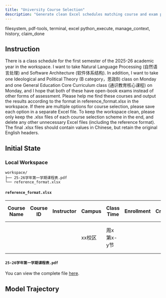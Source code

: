 ```yaml
---
title: "University Course Selection"
description: "Generate clean Excel schedules matching course and exam preferences, keeping only valid options."
---
```


<Columns cols={2}>
  <Card title="MCP Server" icon="cloud">
    filesystem, pdf-tools, terminal, excel
  </Card>
  <Card title="Local Tool" icon="terminal">
    python_execute, manage_context, history, claim_done
  </Card>
</Columns>

## Instruction

There is a class schedule for the first semester of the 2025-26 academic year in the workspace. I want to take Natural Language Processing (自然语言处理) and Software Architecture (软件体系结构). In addition, I want to take one Ideological and Political Theory (B category，思政B) class on Monday and one General Education Core Curriculum class (通识教育核心课程) on Monday, and I hope that both of these have open-book exams instead of other forms of assessment. Please help me find these courses and output the results according to the format in reference_format.xlsx in the workspace. If there are multiple options for course selection, please save each option in a separate Excel file. To keep the workspace clean, please only keep the .xlsx files of each course selection scheme in the end, and delete any other unnecessary Excel files (including the reference format). The final .xlsx files should contain values in Chinese, but retain the original English headers.

## Initial State

### Local Workspace

```
workspace/
├── 25-26学年第一学期课程表.pdf
└── reference_format.xlsx
```

#### `reference_format.xlsx`

| Course Name | Course ID | Instructor | Campus   | Class Time       | Enrollment | Credits | Assessment Method | Exam Time                  | Course Selection Restrictions |
|-------------|-----------|------------|----------|------------------|------------|---------|-------------------|----------------------------|-------------------------------|
|             |           |            | xx校区   | 周x 第x-y节      |            |         |                   | YYYY-MM-DD HH:MM-HH:MM     | 多行则以逗号分隔，若无限制则填入“无” |

#### `25-26学年第一学期课程表.pdf`

You can view the complete file [here](https://github.com/hkust-nlp/mcpbench_dev/blob/finalpool_dev/tasks/finalpool/university-course-selection/initial_workspace/25-26%E5%AD%A6%E5%B9%B4%E7%AC%AC%E4%B8%80%E5%AD%A6%E6%9C%9F%E8%AF%BE%E7%A8%8B%E8%A1%A8.pdf).

## Model Trajectory
